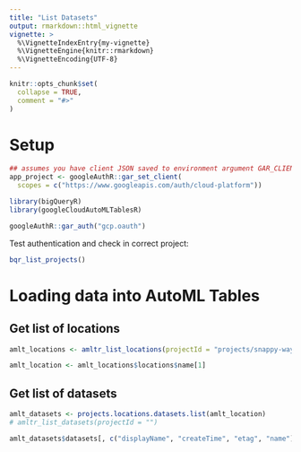 ```yaml
---
title: "List Datasets"
output: rmarkdown::html_vignette
vignette: >
  %\VignetteIndexEntry{my-vignette}
  %\VignetteEngine{knitr::rmarkdown}
  %\VignetteEncoding{UTF-8}
---
```


```r
knitr::opts_chunk$set(
  collapse = TRUE,
  comment = "#>"
)
```

# Setup 

```r
## assumes you have client JSON saved to environment argument GAR_CLIENT_JSON
app_project <- googleAuthR::gar_set_client(
  scopes = c("https://www.googleapis.com/auth/cloud-platform"))

library(bigQueryR)
library(googleCloudAutoMLTablesR)

googleAuthR::gar_auth("gcp.oauth")
```

Test authentication and check in correct project: 

```r
bqr_list_projects()
```

# Loading data into AutoML Tables 

## Get list of locations 
```r
amlt_locations <- amltr_list_locations(projectId = "projects/snappy-way-531")

amlt_location <- amlt_locations$locations$name[1]
```

## Get list of datasets 
```r
amlt_datasets <- projects.locations.datasets.list(amlt_location)
# amltr_list_datasets(projectId = "")

amlt_datasets$datasets[, c("displayName", "createTime", "etag", "name")]
```
